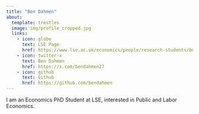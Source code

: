```yaml
---
title: "Ben Dahmen"
about:
  template: trestles
  image: img/profile_cropped.jpg
  links:
    - icon: globe
      text: LSE Page
      href: https://www.lse.ac.uk/economics/people/research-students/ben-dahmen
    - icon: twitter-x
      text: Ben Dahmen
      href: https://x.com/bendahmen27
    - icon: github
      text: Github
      href: https://github.com/bendahmen
---
```


I am an Economics PhD Student at LSE, interested in Public and Labor Economics.
